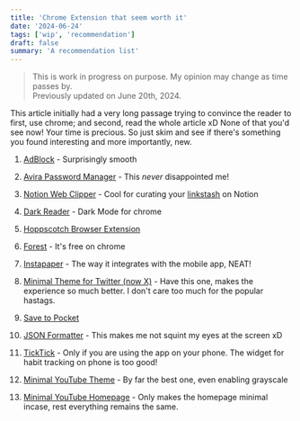 ```yaml
---
title: 'Chrome Extension that seem worth it'
date: '2024-06-24'
tags: ['wip', 'recommendation']
draft: false
summary: 'A recommendation list'
---
```


> This is work in progress on purpose. My opinion may change as time passes by. <br/>
> Previously updated on June 20th, 2024.

This article initially had a very long passage trying to convince the reader to first, use chrome; and second, read the whole article xD None of that you'd see now! Your time is precious. So just skim and see if there's something you found interesting and more importantly, new.

1. [AdBlock](https://chromewebstore.google.com/detail/adblock-%E2%80%94-block-ads-acros/gighmmpiobklfepjocnamgkkbiglidom) - Surprisingly smooth
2. [Avira Password Manager](https://chromewebstore.google.com/detail/avira-password-manager/caljgklbbfbcjjanaijlacgncafpegll) - This _never_ disappointed me!

3. [Notion Web Clipper](https://www.notion.so/web-clipper) - Cool for curating your [linkstash](https://www.anushkagupta.in/blog/linkstash) on Notion

4. [Dark Reader](https://chromewebstore.google.com/detail/dark-reader/eimadpbcbfnmbkopoojfekhnkhdbieeh) - Dark Mode for chrome

5. [Hoppscotch Browser Extension](https://chromewebstore.google.com/detail/hoppscotch-browser-extens/amknoiejhlmhancpahfcfcfhllgkpbld)

6. [Forest](https://chromewebstore.google.com/detail/forest-stay-focused-be-pr/kjacjjdnoddnpbbcjilcajfhhbdhkpgk) - It's free on chrome

7. [Instapaper](https://chromewebstore.google.com/detail/instapaper/ldjkgaaoikpmhmkelcgkgacicjfbofhh) - The way it integrates with the mobile app, NEAT!

8. [Minimal Theme for Twitter (now X)](https://chromewebstore.google.com/detail/pobhoodpcipjmedfenaigbeloiidbflp) - Have this one, makes the experience so much better. I don't care too much for the popular hastags.

9. [Save to Pocket](https://chromewebstore.google.com/detail/save-to-pocket/niloccemoadcdkdjlinkgdfekeahmflj)

10. [JSON Formatter](https://chromewebstore.google.com/detail/json-formatter/bcjindcccaagfpapjjmafapmmgkkhgoa) - This makes me not squint my eyes at the screen xD

11. [TickTick](https://chromewebstore.google.com/detail/ticktick-todo-task-list/diankknpkndanachmlckaikddgcehkod) - Only if you are using the app on your phone. The widget for habit tracking on phone is too good!

12. [Minimal YouTube Theme](https://chromewebstore.google.com/detail/minimal-youtube-theme/ccplmbjcmgejfkggenhjagijijklnacm) - By far the best one, even enabling grayscale

13. [Minimal YouTube Homepage](https://chromewebstore.google.com/detail/minimal-youtube-homepage/jkjgfpleclhnfnlnbhhodecfcpfdiblc) - Only makes the homepage minimal incase, rest everything remains the same.
